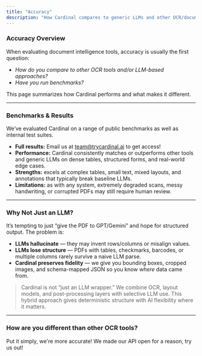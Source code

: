 ```yaml
---
title: "Accuracy"
description: "How Cardinal compares to generic LLMs and other OCR/document intelligence tools."
---
```


### Accuracy Overview

When evaluating document intelligence tools, accuracy is usually the first question:  
- *How do you compare to other OCR tools and/or LLM-based approaches?*  
- *Have you run benchmarks?*  

This page summarizes how Cardinal performs and what makes it different.

---

### Benchmarks & Results

We’ve evaluated Cardinal on a range of public benchmarks as well as internal test suites.  

- **Full results:** Email us at team@trycardinal.ai to get access!
- **Performance:** Cardinal consistently matches or outperforms other tools and generic LLMs on dense tables, structured forms, and real-world edge cases.  
- **Strengths:** excels at complex tables, small text, mixed layouts, and annotations that typically break baseline LLMs.  
- **Limitations:** as with any system, extremely degraded scans, messy handwriting, or corrupted PDFs may still require human review.  

---

### Why Not Just an LLM?

It’s tempting to just “give the PDF to GPT/Gemini” and hope for structured output. The problem is:  

- **LLMs hallucinate** — they may invent rows/columns or misalign values.  
- **LLMs lose structure** — PDFs with tables, checkmarks, barcodes, or multiple columns rarely survive a naive LLM parse.  
- **Cardinal preserves fidelity** — we give you bounding boxes, cropped images, and schema-mapped JSON so you know *where* data came from.  

> Cardinal is not “just an LLM wrapper.” We combine OCR, layout models, and post-processing layers with selective LLM use. This hybrid approach gives deterministic structure with AI flexibility where it matters.

--- 

### How are you different than other OCR tools?

Put it simply, we're more accurate! We made our API open for a reason, try us out!